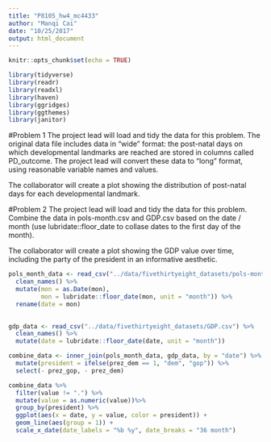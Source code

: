 ```yaml
---
title: "P8105_hw4_mc4433"
author: "Manqi Cai"
date: "10/25/2017"
output: html_document
---
```


```r
knitr::opts_chunk$set(echo = TRUE)
```

```r
library(tidyverse)
library(readr)
library(readxl)
library(haven)
library(ggridges)
library(ggthemes)
library(janitor)
```

#Problem 1 
The project lead will load and tidy the data for this problem. The original data file includes data in “wide” format: the post-natal days on which developmental landmarks are reached are stored in columns called PD_outcome. The project lead will convert these data to “long” format, using reasonable variable names and values.

The collaborator will create a plot showing the distribution of post-natal days for each developmental landmark.

#Problem 2 
The project lead will load and tidy the data for this problem. Combine the data in pols-month.csv and GDP.csv based on the date / month (use lubridate::floor_date to collase dates to the first day of the month).

The collaborator will create a plot showing the GDP value over time, including the party of the president in an informative aesthetic.

```r
pols_month_data <- read_csv("../data/fivethirtyeight_datasets/pols-month.csv", col_types = "ciiiiiiii") %>%
  clean_names() %>%
  mutate(mon = as.Date(mon),
         mon = lubridate::floor_date(mon, unit = "month")) %>% 
  rename(date = mon)
   

gdp_data <- read_csv("../data/fivethirtyeight_datasets/GDP.csv") %>%
  clean_names() %>% 
  mutate(date = lubridate::floor_date(date, unit = "month"))

```

```r
combine_data <- inner_join(pols_month_data, gdp_data, by = "date") %>% 
  mutate(president = ifelse(prez_dem == 1, "dem", "gop")) %>% 
  select(- prez_gop, - prez_dem)
```


```r
combine_data %>% 
  filter(value != ".") %>% 
  mutate(value = as.numeric(value))%>% 
  group_by(president) %>% 
  ggplot(aes(x = date, y = value, color = president)) +
  geom_line(aes(group = 1)) +
  scale_x_date(date_labels = "%b %y", date_breaks = "36 month") 
```

